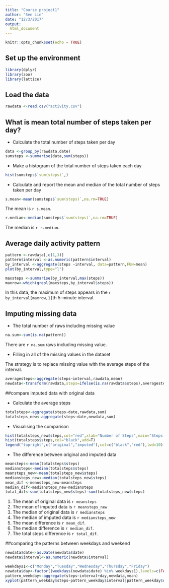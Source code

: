 ```yaml
---
title: "Course project1"
author: "Sen Lin"
date: "12/3/2017"
output: 
  html_document
---
```


```r
knitr::opts_chunk$set(echo = TRUE)
```
## Set up the environment
```r
library(dplyr)
library(zoo)
library(lattice)
```
## Load the data

```r
rawdata <-read.csv("activity.csv")
```

## What is mean total number of steps taken per day?

- Calculate the total number of steps taken per day

```r

data <-group_by(rawdata,date)
sumsteps <-summarise(data,sum(steps))
```

- Make a histogram of the total number of steps taken each day

```r
hist(sumsteps$`sum(steps)`,)
```

- Calculate and report the mean and median of the total number of steps taken per day

```r
s.mean<-mean(sumsteps$`sum(steps)`,na.rm=TRUE)

```
The mean is `r s.mean`.

```r
r.median<-median(sumsteps$`sum(steps)`,na.rm=TRUE)
```
The median is `r r.median`.

## Average daily activity pattern

```r
pattern <-rawdata[,c(1,3)]
pattern$interval <-as.numeric(pattern$interval)
by_interval <-aggregate(steps ~interval, data=pattern,FUN=mean)
plot(by_interval,type="l")

```

```r
maxsteps <-summarise(by_interval,max(steps))
maxrow<-which(grepl(maxsteps,by_interval$steps))

```
In this data, the maximum of steps appears in the `r by_interval[maxrow,1]`th 5-minute interval.

## Imputing missing data
- The total number of raws including missing value
```r
na.sum<-sum(is.na(pattern))
```
There are `r na.sum` raws including missing value.

- Filling in all of the missing values in the dataset

The strategy is to replace missing value with the average steps of the interval.
```r
averagesteps<-aggregate(steps~interval,rawdata,mean)
newdata<-transform(rawdata,steps=ifelse(is.na(rawdata$steps),averagesteps$steps[match(rawdata$interval,averagesteps$interval)],rawdata$steps))
```
##compare imputed data with original data

- Calculate the average steps
```r
totalsteps<-aggregate(steps~date,rawdata,sum)
totalsteps_new<-aggregate(steps~date,newdata,sum)
```
- Visualising the comparison

```r

hist(totalsteps_new$steps,col="red",xlab="Number of Steps",main="Steps taken each day")
hist(totalsteps$steps,col="black",add=T)
legend("topright",c("original","imputed"),col=c("black","red"),lwd=10)

```

- The difference between original and imputed data

```r
meansteps<-mean(totalsteps$steps)
mediansteps<-median(totalsteps$steps)
meansteps_new<-mean(totalsteps_new$steps)
mediansteps_new<-median(totalsteps_new$steps)
mean_dif <-meansteps_new-meansteps
median_dif<-mediansteps_new-mediansteps
total_dif<-sum(totalsteps_new$steps)-sum(totalsteps_new$steps)


```
1. The mean of original data is `r meansteps`
2. The mean of imputed data is `r meansteps_new`
3. The median of original data is `r mediansteps`
4. The median of imputed data is `r mediansteps_new`
5. The mean difference is `r mean_dif`.
6. The median difference is `r median_dif`.
7. The total steps difference is `r total_dif`.

##comparing the patterns between weekdays and weekend

```r

newdata$date<-as.Date(newdata$date)
newdata$interval<-as.numeric(newdata$interval)

weekdays1<-c("Monday","Tuesday","Wednesday","Thursday","Friday")
newdata$day<-factor((weekdays(newdata$date) %in% weekdays1),levels=c(FALSE,TRUE),labels = c("weekend","weekdays"))
pattern_weekday<-aggregate(steps~interval+day,newdata,mean)
xyplot(pattern_weekday$steps~pattern_weekday$interval|pattern_weekday$day,main="Comparison between weekdays and weekend",xlab="Interval",ylab="Steps",layout=c(1,2),type="l")
```
